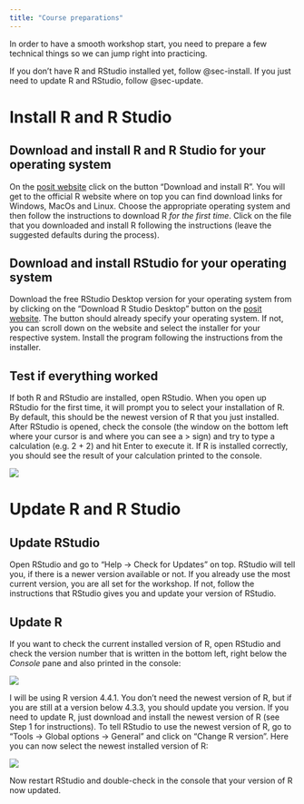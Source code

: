 ```yaml
---
title: "Course preparations"
---
```


In order to have a smooth workshop start, you need to prepare a few technical things
so we can jump right into practicing.

If you don't have R and RStudio installed yet, follow @sec-install. If you just need to update R and RStudio, follow @sec-update.

# Install R and R Studio {#sec-install}

## Download and install R and R Studio for your operating system

On the [posit website](https://posit.co/download/rstudio-desktop/) click on the button "Download and install R". You will get to the official R website where on top you can find download links for Windows, MacOs and Linux. Choose the appropriate operating system and then follow the instructions to download R *for the first time*.
Click on the file that you downloaded and install R following the instructions (leave the suggested defaults during the process).

## Download and install RStudio for your operating system

Download the free RStudio Desktop version for your operating system from by clicking on the "Download R
Studio Desktop" button on the [posit website](https://posit.co/download/rstudio-desktop/). The button should already specify your operating system. If not, you can scroll down on the website and select the installer for your respective system. Install the program following the instructions from the installer.

## Test if everything worked

If both R and RStudio are installed, open RStudio. When you open up RStudio for the first time, it will prompt you to select your installation of R. By default, this should be the newest version of R that you just installed. After RStudio is opened, check the console (the window on the bottom left where your cursor is and where you can see a > sign) and try to type a calculation (e.g. 2 + 2) and hit Enter to execute it. If R is installed correctly, you should see the result of your calculation printed to the console.

![](img/install_r_console.png)

# Update R and R Studio {#sec-update}

## Update RStudio

Open RStudio and go to "Help -> Check for Updates" on top. RStudio will tell you, if there is a newer version available or not. If you already use the most current version, you are all set for the workshop. If not, follow the instructions that RStudio gives you and update your version of RStudio.

## Update R

If you want to check the current installed version of R, open RStudio and check the version number that is written in the bottom left, right below the *Console* pane and also printed in the console:

![](img/install_r_version.png)

I will be using R version 4.4.1. You don't need the newest version of R, but if you are still at a version below 4.3.3, you should update you version.
If you need to update R, just download and install the newest version of R (see Step 1 for instructions).
To tell RStudio to use the newest version of R, go to "Tools -> Global options -> General" and click on "Change R version". Here you can now select the newest installed version of R:

![](img/install_r_change_version.png)

Now restart RStudio and double-check in the console that your version of R now updated.
